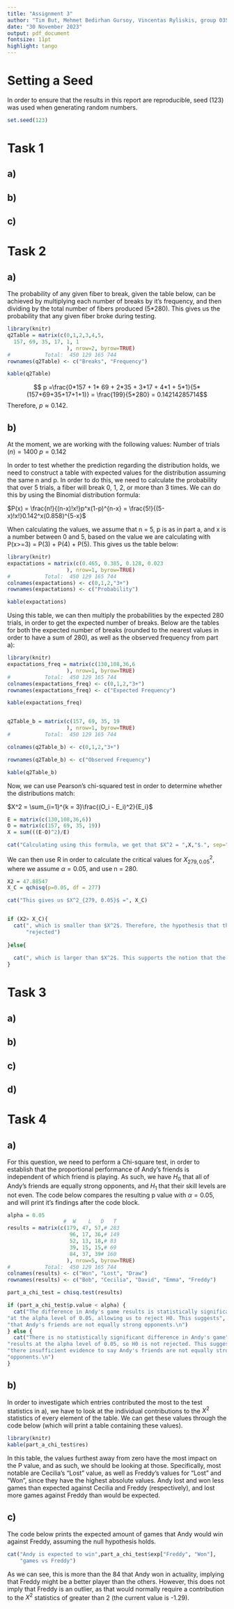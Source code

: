 ---
title: "Assignment 3"
author: "Tim But, Mehmet Bedirhan Gursoy, Vincentas Ryliskis, group 035"
date: "30 November 2023"
output: pdf_document
fontsize: 11pt
highlight: tango
---
# Setting a Seed

In order to ensure that the results in this report are reproducible, seed (123) was used when generating random numbers.
```{r message=FALSE, warning=FALSE}
set.seed(123)
```
# Task 1

## a)

## b)

## c)

# Task 2

## a)

The probability of any given fiber to break, given the table below, can be achieved by multiplying each number of breaks by it's frequency, and then dividing by the total number of fibers produced (5*280). This gives us the probability that any given fiber broke during testing.
```{r, results = "asis", eval=TRUE, echo = FALSE}
library(knitr)
q2Table = matrix(c(0,1,2,3,4,5,
  157, 69, 35, 17, 1, 1
                   ), nrow=2, byrow=TRUE)
#           Total:  450 129 165 744
rownames(q2Table) <- c("Breaks", "Frequency")

kable(q2Table)
```

$$ p =\frac{0*157 + 1* 69 + 2*35 + 3*17 + 4*1 + 5*1}{5*(157+69+35+17+1+1)} = \frac{199}{5*280} = 0.14214285714$$
Therefore, $p \approx 0.142$.

## b)

At the moment, we are working with the following values:\newline
Number of trials $(n) =  1400$ \newline
$p = 0.142$\newline

In order to test whether the prediction regarding the distribution holds, we need to construct a table with expected values for the distribution assuming the same n and p. In order to do this, we need to calculate the probability that over 5 trials, a fiber will break 0, 1, 2, or more than 3 times. We can do this by using the Binomial distribution formula:

$P(x) = \frac{n!}{(n-x)!x!}p^x(1-p)^{n-x} = \frac{5!}{(5-x)!x!}0.142^x(0.858)^{5-x}$

When calculating the values, we assume that n = 5, p is as in part a, and x is a number between 0 and 5, based on the value we are calculating with P(x>=3) = P(3) + P(4) + P(5). This gives us the table below:

```{r, results = "asis", eval=TRUE, echo = FALSE}
library(knitr)
expactations = matrix(c(0.465, 0.385, 0.128, 0.023
                   ), nrow=1, byrow=TRUE)
#           Total:  450 129 165 744
colnames(expactations) <- c(0,1,2,"3+")
rownames(expactations) <- c("Probability")

kable(expactations)
```

Using this table, we can then multiply the probabilities by the expected 280 trials, in order to get the expected number of breaks. Below are the tables for both the expected number of breaks (rounded to the nearest values in order to have a sum of 280), as well as the observed frequency from part a):


```{r, results = "asis", eval=TRUE, echo = FALSE}
library(knitr)
expactations_freq = matrix(c(130,108,36,6
                   ), nrow=1, byrow=TRUE)
#           Total:  450 129 165 744
colnames(expactations_freq) <- c(0,1,2,"3+")
rownames(expactations_freq) <- c("Expected Frequency")

kable(expactations_freq)


q2Table_b = matrix(c(157, 69, 35, 19
                   ), nrow=1, byrow=TRUE)
#           Total:  450 129 165 744

colnames(q2Table_b) <- c(0,1,2,"3+")

rownames(q2Table_b) <- c("Observed Frequency")

kable(q2Table_b)
```

Now, we can use Pearson’s chi-squared test in order to determine whether the distributions match:

$X^2 = \sum_{i=1}^{k = 3}\frac{(O_i - E_i)^2}{E_i}$

```{r, results = "asis", echo = FALSE}

E = matrix(c(130,108,36,6))
O = matrix(c(157, 69, 35, 19))
X = sum(((E-O)^2)/E)

cat("Calculating using this formula, we get that $X^2 = ",X,"$.", sep="")

```
We can then use R in order to calculate the critical values for  $X^2_{279, 0.05}$, where we assume $\alpha = 0.05$, and use n = 280.

```{r, results = "asis", echo = FALSE}
X2 = 47.88547
X_C = qchisq(p=0.05, df = 277)

cat("This gives us $X^2_{279, 0.05}$ =", X_C)


if (X2> X_C){
  cat(", which is smaller than $X^2$. Therefore, the hypothesis that the distribution is binomial can be",
      "rejected")
  
}else{
  
  cat(", which is larger than $X^2$. This supports the notion that the distribution is binomial")
}
```


# Task 3

## a)

## b)

## c)

## d)

# Task 4

## a)

For this question, we need to perform a Chi-square test, in order to establish that the proportional performance of Andy's friends is independent of which friend is playing. As such, we have $H_0$ that all of Andy's friends are equally strong opponents, and $H_1$ that their skill levels are not even. The code below compares the resulting p value with $\alpha = 0.05$, and will print it's findings after the code block.

```{r, results = "asis", eval=TRUE}
alpha = 0.05
                  #  W    L   D   T
results = matrix(c(179, 47, 57,# 283
                    96, 17, 36,# 149
                    52, 13, 18,# 83
                    39, 15, 15,# 69
                    84, 37, 39# 160
                   ), nrow=5, byrow=TRUE)
#           Total:  450 129 165 744
colnames(results) <- c("Won", "Lost", "Draw")
rownames(results) <- c("Bob", "Cecilia", "David", "Emma", "Freddy")

part_a_chi_test = chisq.test(results)

if (part_a_chi_test$p.value < alpha) {
  cat("The difference in Andy's game results is statistically significant",
"at the alpha level of 0.05, allowing us to reject H0. This suggests",
"that Andy's friends are not equally strong opponents.\n")
} else {
  cat("There is no statistically significant difference in Andy's game",
"results at the alpha level of 0.05, so H0 is not rejected. This suggests that",
"there insufficient evidence to say Andy's friends are not equally strong",
"opponents.\n")
}


```

## b)

In order to investigate which entries contributed the most to the test statistics in a), we have to look at the individual contributions to the $X^2$ statistics of every element of the table. We can get these values through the code below (which will print a table containing these values).
```{r table, eval=TRUE}
library(knitr)
kable(part_a_chi_test$res)
```
In this table, the values furthest away from zero have the most impact on the P value, and as such, we should be looking at those. Specifically, most notable are Cecilia's "Lost" value, as well as Freddy's values for "Lost" and "Won", since they have the highest absolute values. Andy lost and won less games than expected against Cecilia and Freddy (respectively), and lost more games against Freddy than would be expected.

## c)
The code below prints the expected amount of games that Andy would win against Freddy, assuming the null hypothesis holds.
```{r, results = "asis", eval=TRUE}
cat("Andy is expected to win",part_a_chi_test$exp["Freddy", "Won"], 
    "games vs Freddy")
```

As we can see, this is more than the 84 that Andy won in actuality, implying that Freddy might be a better player than the others. However, this does not imply that Freddy is an outlier, as that would normally require a contribution to the $X^2$ statistics of greater than 2 (the current value is -1.29).
